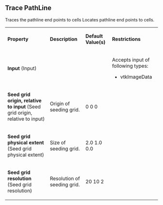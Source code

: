 
==Trace PathLine==

Traces the pathline end points to cells
Locates pathline end points to cells.


{| class="PropertiesTable" border="1" cellpadding="5"
|-
| '''Property'''
| '''Description'''
| '''Default Value(s)'''
| '''Restrictions'''

|-
|'''Input''' (Input)
|

|

|
Accepts input of following types:
* vtkImageData
|-
|'''Seed grid origin, relative to input''' (Seed grid origin, relative to input)
|

Origin of seeding grid.

|
0 0 0
|

|-
|'''Seed grid physical extent''' (Seed grid physical extent)
|

Size of seeding grid.

|
2.0 1.0 0.0
|

|-
|'''Seed grid resolution''' (Seed grid resolution)
|

Resolution of seeding grid.

|
20 10 2
|


|}

